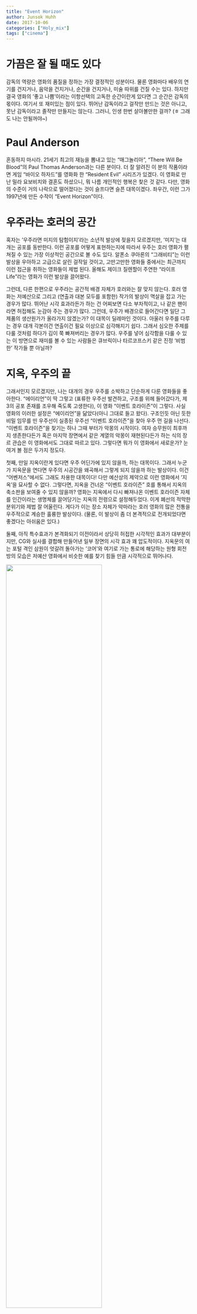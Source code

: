 ```yaml
---
title: "Event Horizon"
author: Junsok Huhh
date: 2017-10-06
categories: ["Holy_mix"]
tags: ["cinema"]
---
```


# 가끔은 잘 될 때도 있다 

감독의 역량은 영화의 품질을 정하는 가장 결정적인 성분이다. 물론 영화마다 배우의 연기를 건지거나, 음악을 건지거나, 순간을 건지거나, 미술 따위를 건질 수는 있다. 하지만 결국 영화의 '좋고 나쁨'이라는 이항선택의 고독한 순간이란게 있다면 그 순간은 감독의 몫이다. 여기서 또 재미있는 점이 있다. 뛰어난 감독이라고 걸작만 만드는 것은 아니고, 못난 감독이라고 졸작만 만들지는 않는다. 그러니, 인생 한번 살아볼만한 걸까? (ㅎ 그래도 나는 안될꺼야~)

# Paul Anderson 

혼동하지 마시라. 21세기 최고의 재능을 뽐내고 있는 "매그놀리아", "There Will Be Blood"의 Paul Thomas Anderson과는 다른 분이다. 더 잘 알려진 이 분의 작품이라면 게임 "바이오 하자드"를 영화화 한 "Resident Evil" 시리즈가 있겠다. 이 영화로 만난 밀라 요보비치와 결혼도 하셨으니, 뭐 나름 개인적인 행복은 찾은 것 같다. 다만, 영화의 수준이 거의 나락으로 떨어졌다는 것이 슬프다면 슬픈 대목이겠다. 좌우간, 이런 그가 1997년에 만든 수작이 "Event Horizon"이다. 

# 우주라는 호러의 공간 

혹자는 '우주라면 미지의 탐험이지'라는 소년적 발상에 젖을지 모르겠지만, '미지'는 대개는 공포를 동반한다. 이런 공포를 어떻게 표현하는지에 따라서 우주는 호러 영화가 펼쳐질 수 있는 가장 이상적인 공간으로 볼 수도 있다. 알폰소 쿠아론의 "그래비티"는 이런 발상을 우아하고 고급으로 살린 걸작일 것이고, 고만고만한 영화들 중에서는 최근까지 이런 접근을 취하는 영화들이 제법 된다. 올해도 제이크 질렌할이 주연한 "라이프 Life"라는 영화가 이런 발상을 끌어왔다. 

그런데, 다른 한편으로 우주라는 공간적 배경 자체가 호러와는 잘 맞지 않는다. 호러 영화는 저예산으로 그리고 (연출과 대본 모두를 포함한) 작가의 발상이 멱살을 잡고 가는 경우가 많다. 뛰어난 시각 효과라든가 하는 건 어찌보면 다소 부차적이고, 나 같은 팬이라면 허접해도 눈감아 주는 경우가 많다. 그런데, 우주가 배경으로 들어간다면 일단 그 제품의 생산원가가 올라가지 않겠는가? 이 대목이 딜레마인 것이다. 아울러 우주를 다루는 경우 대개 각본이건 연출이건 필요 이상으로 심각해지기 쉽다. 그래서 심오한 주제를 다룰 것처럼 하다가 김이 쭉 빠져버리는 경우가 많다. 우주를 넣어 심각함을 다룰 수 있는 이 방면으로 재미를 볼 수 있는 사람들은 큐브릭이나 타르코프스키 같은 진정 '비범한' 작가들 뿐 아닐까? 

# 지옥, 우주의 끝 

그래서인지 모르겠지만, 나는 대개의 경우 우주를 소박하고 단순하게 다룬 영화들을 좋아한다. "에이리언"이 딱 그렇고 (표류한 우주선 발견하고, 구조를 위헤 들어갔다가, 제 3의 공포 존재를 조우해 죽도록 고생한다), 이 영화 "이벤트 호라이즌"이 그렇다. 사실 영화의 이러한 설정은 "에이리언"을 닮았다(아니 그대로 들고 왔다). 구조인듯 아닌 듯한 비밀 임무를 띤 우주선이 실종된 우주선 "이벤트 호라이즌"을 찾아 우주 먼 길을 나선다. "이벤트 호라이즌"을 찾기는 하나 그때 부터가 악몽의 시작이다. 여자 승무원이 최후까지 생존한다든가 혹은 마지막 장면에서 같은 계열의 악몽이 재현된다든가 하는 식의 장르 관습은 이 영화에서도 그대로 따르고 있다. 그렇다면 뭐가 이 영화에서 새로운가? 눈여겨 볼 점은 두가지 정도다. 

첫째, 만일 지옥이란게 있다면 우주 어딘가에 있지 않을까, 하는 대목이다. 그래서 누군가 지옥문을 연다면 우주의 시공간을 왜곡해서 그렇게 되지 않을까 하는 발상이다. 이건 "어벤저스"에서도 그래도 차용한 대목이다! 다만 예산상의 제약으로 이런 영화에서 '지옥'을 묘사할 수 없다. 그렇다면, 지옥을 건너온 "이벤트 호라이즌" 호를 통해서 지옥의 축소판을 보여줄 수 있지 않을까? 영화는 지옥에서 다시 빠져나온 이벤트 호라이즌 자체를 인간이라는 생명체를 끌어당기는 지옥의 전령으로 설정해두었다. 이게 폐선의 적막한 분위기와 제법 잘 어울린다. 게다가 이는 장소 자체가 악마라는 호러 영화의 많은 전통을 우주적으로 계승한 훌륭한 발상이다. (물론, 이 발상이 좀 더 본격적으로 전개되었다면 좋겠다는 아쉬움은 있다.)

둘째, 아직 특수효과가 본격화되기 이전이라서 상당히 허접한 시각적인 효과가 대부분이지만, CG와 실사를 결합해 만들어낸 일부 장면의 시각 효과 꽤 압도적이다. 지옥문의 여는 포털 격인 삼원이 엇갈려 돌아가는 '코어'와 여기로 가는 통로에 해당하는 원형 회전방의 모습은 저예산 영화에서 비슷한 예를 찾기 힘들 만큼 시각적으로 뛰어나다. 

![](https://images-na.ssl-images-amazon.com/images/G/01/digital/video/hero/Movies/1997/B005DNO76W_eventhorizon_UXPA1._V143581242_RI_SX940_.jpg){ width=72% }

-----

![](http://3.bp.blogspot.com/-Z-qTgArSWos/UyIjz1M1yGI/AAAAAAAAoz0/vxzpl2KUqLM/s1600/eventhorizon14.png){ width=72% } 
-----

지옥에 스스로 뛰어든 일종의 악마로 묘사된 이벤트 호라이즌의 설계자이나 과학자인 윌리엄 위어의 모습은 존 카펜터의 필생의 걸작 ["In the Mouth of Darkness"](http://www.imdb.com/title/tt0113409/)의 모습을 그대로 가져왔다. 아마도 배우도 일부러 같은 배우로 선발한 것이 아닐까 싶을 정도로 비슷하다. 아마도 호러 영화의 팬이라면, 카펜터의 이 영화 혹은 헬레이저의 핀헤드와의 유사성을 어렵지 않게 떠올릴 수 있지 않을까? 지옥의 사자로 분한 위어의 모습이 좀 과하게 그려진 면은 있지만, 시각적인 모습과 분위가 만은 나쁘지 않다. 카펜터의 걸작 중 걸작 "매드니스"에 대해서는 나중에 기회가 있으면 다시 다뤄보도록 하자. 

# 길게 쓴 이유 

넷플릭스에 [이 영화](https://www.netflix.com/title/1179574)가 올라왔더라. 지옥전령 샘 닐 이외에도 '모피어스' 로렌스 피쉬번의 아직 날렵할 때의 모습도 볼 수 있다. 1999년 영화 "매트릭스" 네오에게 무술을 전수하며 "You think that's air you're breathing?"의 대사를 날리던 그 때를 기억한다면, 이 영화를 보는 맛이 나쁘지 않을 것이다. 

![](http://cdn1.sciencefiction.com/wp-content/uploads/2017/03/Matrix_LaurenceFishburn-Morpheus.jpg){ width=72% }




